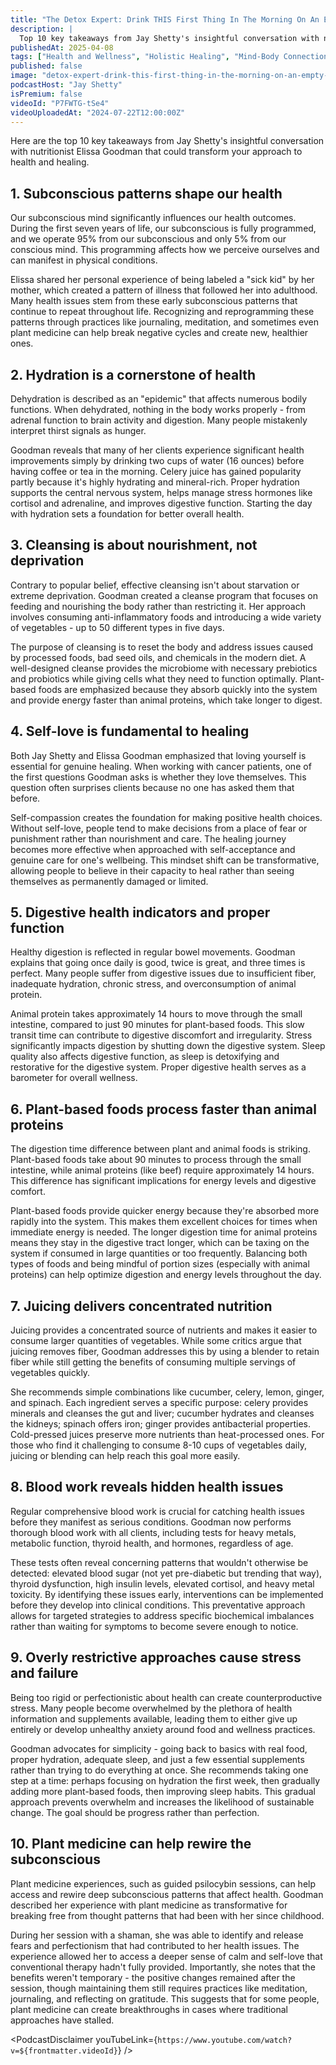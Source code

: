 ```yaml
---
title: "The Detox Expert: Drink THIS First Thing In The Morning On An Empty Stomach!"
description: |
  Top 10 key takeaways from Jay Shetty's insightful conversation with nutritionist Elissa Goodman that could transform your approach to health and healing.
publishedAt: 2025-04-08
tags: ["Health and Wellness", "Holistic Healing", "Mind-Body Connection"]
published: false
image: "detox-expert-drink-this-first-thing-in-the-morning-on-an-empty-stomach.jpg"
podcastHost: "Jay Shetty"
isPremium: false
videoId: "P7FWTG-tSe4"
videoUploadedAt: "2024-07-22T12:00:00Z"
---
```



<PodcastSummaryPageLayout frontmatter={frontmatter}>

Here are the top 10 key takeaways from Jay Shetty's insightful conversation with nutritionist Elissa Goodman that could transform your approach to health and healing.

## 1. Subconscious patterns shape our health

Our subconscious mind significantly influences our health outcomes. During the first seven years of life, our subconscious is fully programmed, and we operate 95% from our subconscious and only 5% from our conscious mind. This programming affects how we perceive ourselves and can manifest in physical conditions.

Elissa shared her personal experience of being labeled a "sick kid" by her mother, which created a pattern of illness that followed her into adulthood. Many health issues stem from these early subconscious patterns that continue to repeat throughout life. Recognizing and reprogramming these patterns through practices like journaling, meditation, and sometimes even plant medicine can help break negative cycles and create new, healthier ones.

## 2. Hydration is a cornerstone of health

Dehydration is described as an "epidemic" that affects numerous bodily functions. When dehydrated, nothing in the body works properly - from adrenal function to brain activity and digestion. Many people mistakenly interpret thirst signals as hunger.

Goodman reveals that many of her clients experience significant health improvements simply by drinking two cups of water (16 ounces) before having coffee or tea in the morning. Celery juice has gained popularity partly because it's highly hydrating and mineral-rich. Proper hydration supports the central nervous system, helps manage stress hormones like cortisol and adrenaline, and improves digestive function. Starting the day with hydration sets a foundation for better overall health.

## 3. Cleansing is about nourishment, not deprivation

Contrary to popular belief, effective cleansing isn't about starvation or extreme deprivation. Goodman created a cleanse program that focuses on feeding and nourishing the body rather than restricting it. Her approach involves consuming anti-inflammatory foods and introducing a wide variety of vegetables - up to 50 different types in five days.

The purpose of cleansing is to reset the body and address issues caused by processed foods, bad seed oils, and chemicals in the modern diet. A well-designed cleanse provides the microbiome with necessary prebiotics and probiotics while giving cells what they need to function optimally. Plant-based foods are emphasized because they absorb quickly into the system and provide energy faster than animal proteins, which take longer to digest.

## 4. Self-love is fundamental to healing

Both Jay Shetty and Elissa Goodman emphasized that loving yourself is essential for genuine healing. When working with cancer patients, one of the first questions Goodman asks is whether they love themselves. This question often surprises clients because no one has asked them that before.

Self-compassion creates the foundation for making positive health choices. Without self-love, people tend to make decisions from a place of fear or punishment rather than nourishment and care. The healing journey becomes more effective when approached with self-acceptance and genuine care for one's wellbeing. This mindset shift can be transformative, allowing people to believe in their capacity to heal rather than seeing themselves as permanently damaged or limited.

## 5. Digestive health indicators and proper function

Healthy digestion is reflected in regular bowel movements. Goodman explains that going once daily is good, twice is great, and three times is perfect. Many people suffer from digestive issues due to insufficient fiber, inadequate hydration, chronic stress, and overconsumption of animal protein.

Animal protein takes approximately 14 hours to move through the small intestine, compared to just 90 minutes for plant-based foods. This slow transit time can contribute to digestive discomfort and irregularity. Stress significantly impacts digestion by shutting down the digestive system. Sleep quality also affects digestive function, as sleep is detoxifying and restorative for the digestive system. Proper digestive health serves as a barometer for overall wellness.

## 6. Plant-based foods process faster than animal proteins

The digestion time difference between plant and animal foods is striking. Plant-based foods take about 90 minutes to process through the small intestine, while animal proteins (like beef) require approximately 14 hours. This difference has significant implications for energy levels and digestive comfort.

Plant-based foods provide quicker energy because they're absorbed more rapidly into the system. This makes them excellent choices for times when immediate energy is needed. The longer digestion time for animal proteins means they stay in the digestive tract longer, which can be taxing on the system if consumed in large quantities or too frequently. Balancing both types of foods and being mindful of portion sizes (especially with animal proteins) can help optimize digestion and energy levels throughout the day.

## 7. Juicing delivers concentrated nutrition

Juicing provides a concentrated source of nutrients and makes it easier to consume larger quantities of vegetables. While some critics argue that juicing removes fiber, Goodman addresses this by using a blender to retain fiber while still getting the benefits of consuming multiple servings of vegetables quickly.

She recommends simple combinations like cucumber, celery, lemon, ginger, and spinach. Each ingredient serves a specific purpose: celery provides minerals and cleanses the gut and liver; cucumber hydrates and cleanses the kidneys; spinach offers iron; ginger provides antibacterial properties. Cold-pressed juices preserve more nutrients than heat-processed ones. For those who find it challenging to consume 8-10 cups of vegetables daily, juicing or blending can help reach this goal more easily.

## 8. Blood work reveals hidden health issues

Regular comprehensive blood work is crucial for catching health issues before they manifest as serious conditions. Goodman now performs thorough blood work with all clients, including tests for heavy metals, metabolic function, thyroid health, and hormones, regardless of age.

These tests often reveal concerning patterns that wouldn't otherwise be detected: elevated blood sugar (not yet pre-diabetic but trending that way), thyroid dysfunction, high insulin levels, elevated cortisol, and heavy metal toxicity. By identifying these issues early, interventions can be implemented before they develop into clinical conditions. This preventative approach allows for targeted strategies to address specific biochemical imbalances rather than waiting for symptoms to become severe enough to notice.

## 9. Overly restrictive approaches cause stress and failure

Being too rigid or perfectionistic about health can create counterproductive stress. Many people become overwhelmed by the plethora of health information and supplements available, leading them to either give up entirely or develop unhealthy anxiety around food and wellness practices.

Goodman advocates for simplicity - going back to basics with real food, proper hydration, adequate sleep, and just a few essential supplements rather than trying to do everything at once. She recommends taking one step at a time: perhaps focusing on hydration the first week, then gradually adding more plant-based foods, then improving sleep habits. This gradual approach prevents overwhelm and increases the likelihood of sustainable change. The goal should be progress rather than perfection.

## 10. Plant medicine can help rewire the subconscious

Plant medicine experiences, such as guided psilocybin sessions, can help access and rewire deep subconscious patterns that affect health. Goodman described her experience with plant medicine as transformative for breaking free from thought patterns that had been with her since childhood.

During her session with a shaman, she was able to identify and release fears and perfectionism that had contributed to her health issues. The experience allowed her to access a deeper sense of calm and self-love that conventional therapy hadn't fully provided. Importantly, she notes that the benefits weren't temporary - the positive changes remained after the session, though maintaining them still requires practices like meditation, journaling, and reflecting on gratitude. This suggests that for some people, plant medicine can create breakthroughs in cases where traditional approaches have stalled.

<PodcastDisclaimer
  youTubeLink={`https://www.youtube.com/watch?v=${frontmatter.videoId}`}
/>

</PodcastSummaryPageLayout>
